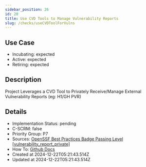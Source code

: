 ```yaml
---
sidebar_position: 26
id: 28
title: Use CVD Tools to Manage Vulnerability Reports
slug: /checks/useCVDToolForVulns
---
```


## Use Case
<!-- LEVELS:START -->
- Incubating: expected
- Active: expected
- Retiring: expected
<!-- LEVELS:END -->

<!-- DESCRIPTION:START -->
## Description
Project Leverages a CVD Tool to Privately Receive/Manage External Vulnerability Reports (eg: H1/GH PVR)
<!-- DESCRIPTION:END -->

<!-- DETAILS:START -->
## Details
- Implementation Status: pending
- C-SCRM: false
- Priority Group: P7
- Sources: [OpenSSF Best Practices Badge Passing Level [vulnerability_report_private]](https://www.bestpractices.dev/en/criteria?details=true&rationale=true#0.vulnerability_report_private)
- How To: [Github Docs](https://docs.github.com/en/code-security/security-advisories/working-with-repository-security-advisories/configuring-private-vulnerability-reporting-for-an-organization)
- Created at 2024-12-22T05:21:43.514Z
- Updated at 2024-12-22T05:21:43.514Z
<!-- DETAILS:END -->
